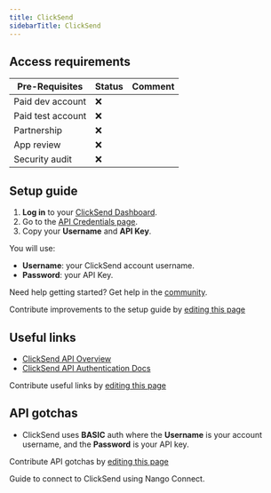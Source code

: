 ```yaml
---
title: ClickSend
sidebarTitle: ClickSend
---
```



<Overview />
<PreBuiltTooling />
<PreBuiltUseCases />

## Access requirements
| Pre-Requisites | Status | Comment |
| - | - | - |
| Paid dev account | ❌ |  |
| Paid test account | ❌ |  |
| Partnership | ❌ |  |
| App review | ❌ |  |
| Security audit | ❌ |  |

## Setup guide

1. **Log in** to your [ClickSend Dashboard](https://dashboard.clicksend.com/).
2. Go to the [API Credentials page](https://dashboard.clicksend.com/account/subaccounts).
3. Copy your **Username** and **API Key**.

You will use:

- **Username**: your ClickSend account username.
- **Password**: your API Key.

<Tip>Need help getting started? Get help in the [community](https://nango.dev/slack).</Tip>

<Note>Contribute improvements to the setup guide by [editing this page](https://github.com/nangohq/nango/tree/master/docs/integrations/all/clicksend.mdx)</Note>

## Useful links

- [ClickSend API Overview](https://developers.clicksend.com/docs)
- [ClickSend API Authentication Docs](https://developers.clicksend.com/docs#authentication)

<Note>Contribute useful links by [editing this page](https://github.com/nangohq/nango/tree/master/docs/integrations/all/clicksend.mdx)</Note>

## API gotchas

- ClickSend uses **BASIC** auth where the **Username** is your account username, and the **Password** is your API key.

<Note>Contribute API gotchas by [editing this page](https://github.com/nangohq/nango/tree/master/docs/integrations/all/clicksend.mdx)</Note>

<Card title="Connect to ClickSend" icon="link" href="/integrations/all/clicksend/connect" horizontal>
  Guide to connect to ClickSend using Nango Connect.
</Card>
